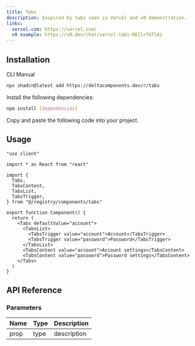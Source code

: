 ```yaml
---
title: Tabs
description: Inspired by tabs seen in Vercel and v0 demonstration.
links:
  vercel.com: https://vercel.com/
  v0 example: https://v0.dev/chat/vercel-tabs-REClrfGTlAi
---
```


<ComponentPreview name="tabs-demo" />

## Installation

<Tabs defaultValue="cli">

<TabsList>
  <TabsTrigger value="cli">CLI</TabsTrigger>
  <TabsTrigger value="manual">Manual</TabsTrigger>
</TabsList>

<TabsContent value="cli">

```bash
npx shadcn@latest add https://deltacomponents.dev/r/tabs
```

</TabsContent>

<TabsContent value="manual">

<Steps>

<Step>Install the following dependencies:</Step>

```bash
npm install [dependencies]
```

<Step>Copy and paste the following code into your project.</Step>

<ComponentSource name="tabs" />

</Steps>

</TabsContent>

</Tabs>

## Usage

```tsx
"use client"

import * as React from "react"

import {
  Tabs,
  TabsContent,
  TabsList,
  TabsTrigger,
} from "@/registry/components/tabs"

export function Component() {
  return (
    <Tabs defaultValue="account">
      <TabsList>
        <TabsTrigger value="account">Account</TabsTrigger>
        <TabsTrigger value="password">Password</TabsTrigger>
      </TabsList>
      <TabsContent value="account">Account settings</TabsContent>
      <TabsContent value="password">Password settings</TabsContent>
    </Tabs>
  )
}
```

## API Reference

### Parameters

| Name | Type | Description |
| ---- | ---- | ----------- |
| prop | type | description |

<ComponentPreview name="tabs-spotify-demo" />
